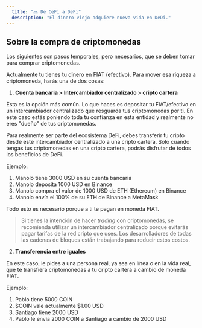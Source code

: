 ```yaml
---
  title: "🔜 De CeFi a DeFi"
  description: "El dinero viejo adquiere nueva vida en DeDi."
---
```


## Sobre la compra de criptomonedas

Los siguientes son pasos temporales, pero necesarios, que se deben tomar para comprar criptomonedas.

Actualmente tu tienes tu dinero en FIAT (efectivo). Para mover esa riqueza a criptomoneda, harás una de dos cosas:

1. **Cuenta bancaria > Intercambiador centralizado > cripto cartera**

Ésta es la opción más común. Lo que haces es depositar tu FIAT/efectivo en un intercambiador centralizado que resguarda tus criptomonedas por ti. En este caso estás poniendo toda tu confianza en esta entidad y realmente no eres "dueño" de tus criptomonedas.

Para realmente ser parte del ecosistema DeFi, debes transferir tu cripto desde este intercambiador centralizado a una cripto cartera. Solo cuando tengas tus criptomonedas en una cripto cartera, podrás disfrutar de todos los beneficios de DeFi.

Ejemplo:

1. Manolo tiene 3000 USD en su cuenta bancaria
2. Manolo deposita 1000 USD en Binance
3. Manolo compra el valor de 1000 USD de ETH (Ethereum) en Binance
4. Manolo envía el 100% de su ETH de Binance a MetaMask

Todo esto es necesario porque a ti te pagan en moneda FIAT.

> Si tienes la intención de hacer _trading_ con criptomonedas, se recomienda
> utilizar un intercambiador centralizado porque evitarás pagar tarifas de la
> red cripto que uses. Los desarrolladores de todas las cadenas de bloques están
> trabajando para reducir estos costos.

2. **Transferencia entre iguales**

En este caso, le pides a una persona real, ya sea en línea o en la vida real, que te transfiera criptomonedas a tu cripto cartera a cambio de moneda FIAT.

Ejemplo:

1. Pablo tiene 5000 COIN
2. $COIN vale actualmente $1.00 USD
3. Santiago tiene 2000 USD
4. Pablo le envía 2000 COIN a Santiago a cambio de 2000 USD
